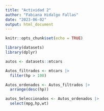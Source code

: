 ```yaml
---
title: "Actividad 2"
author: "Fabiana Hidalgo Fallas"
date: "2023-06-02"
output: html_document
---
```


```r
knitr::opts_chunk$set(echo = TRUE)

library(datasets)
library(dplyr)
```

```r
autos <- datasets::mtcars
```

```r
Autos_filtrados <- mtcars |> 
  filter(hp > 100) 
```

```r
Autos_ordenados <- Autos_filtrados |> 
  arrange(desc(hp))
```

```r
autos_Seleccionados <- Autos_ordenados |> 
  select(mpg,hp,wt)
```




